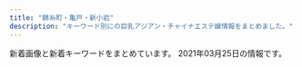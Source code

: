 ```yaml
---
title: "錦糸町・亀戸・新小岩"
description: "キーワード別にの巨乳アジアン・チャイナエステ嬢情報をまとめました。"
---
```


新着画像と新着キーワードをまとめています。
2021年03月25日の情報です。

<DmmAffiliateIns />
<KeywordTable
  shops={
    [
    {
        "keywords": {
            "C": 7
        },
        "station": "JR\u9326\u7cf8\u753a\u99c5\u5317\u53e3",
        "url": "http://kinshicho-es.xyz/",
        "img_links": [
            "http://kinshicho-es.xyz/images/b1.jpg",
            "http://kinshicho-es.xyz/images/b2.jpg",
            "http://kinshicho-es.xyz/images/r4.jpg",
            "http://kinshicho-es.xyz/images/g41.jpg",
            "http://kinshicho-es.xyz/images/g5.jpg",
            "http://kinshicho-es.xyz/images/top.jpg",
            "http://kinshicho-es.xyz/images/r1.jpg",
            "http://kinshicho-es.xyz/images/left1_2_02.jpg",
            "http://kinshicho-es.xyz/images/kanban.jpg",
            "http://kinshicho-es.xyz/images/r2.jpg",
            "http://kinshicho-es.xyz/images/g0.jpg",
            "http://kinshicho-es.xyz/images/g2.jpg",
            "http://kinshicho-es.xyz/images/g3.jpg",
            "http://kinshicho-es.xyz/images/news-tit1.jpg",
            "http://kinshicho-es.xyz/images/r3.jpg",
            "http://kinshicho-es.xyz/images/top1.jpg"
        ],
        "name": "\u30b9\u30c1\u30e5\u30ef\u306e\u30b9\u30de\u30a4\u30eb"
    },
    {
        "url": "http://el-grande.asia/",
        "station": "JR\u65b0\u5c0f\u5ca9\u99c5\u5357\u53e3",
        "name": "\u30a8\u30eb\u30b0\u30e9\u30f3\u30c7-elgrande-",
        "keywords": {},
        "img_links": [
            "http://el-grande.asia/img/dagger.png",
            "http://el-grande.asia/img/cast/haru-03.jpg",
            "http://el-grande.asia/img/cast/mei-04.jpg",
            "http://el-grande.asia/img/cast/lucy-04.jpg",
            "http://el-grande.asia/img/cast/ringo-04.jpg",
            "http://el-grande.asia/img/cast/belu-03.jpg",
            "http://el-grande.asia/img/btn_interior.png",
            "http://el-grande.asia/img/cast/aki-01.jpg",
            "http://el-grande.asia/img/cast/ringo-01.jpg",
            "http://el-grande.asia/img/cast/haru-01.jpg",
            "http://el-grande.asia/img/cast/hana-02.jpg",
            "http://el-grande.asia/img/cast/baby-03.jpg",
            "http://el-grande.asia/img/cast/aki-04.jpg",
            "http://el-grande.asia/img/cast/lucy-03.jpg",
            "http://el-grande.asia/img/interior/lobby-1.jpg",
            "http://el-grande.asia/img/cast/rey-01.jpg",
            "http://el-grande.asia/img/cast/mei-03.jpg",
            "http://el-grande.asia/img/cast/haru-04.jpg",
            "http://el-grande.asia/img/cast/aki-02.jpg",
            "http://el-grande.asia/img/cast/belu-01.jpg",
            "http://el-grande.asia/img/interior/corridor-1.jpg",
            "http://el-grande.asia/img/cast/mei-02.jpg",
            "http://el-grande.asia/img/cast/misa-01.jpg",
            "http://el-grande.asia/img/cast/mei-01.jpg",
            "http://el-grande.asia/img/cast/ringo-03.jpg",
            "http://el-grande.asia/img/cast/baby-04.jpg",
            "http://el-grande.asia/img/cast/lucy-01.jpg",
            "http://el-grande.asia/img/cast/hana-04.jpg",
            "http://el-grande.asia/img/cast/ringo-02.jpg",
            "http://el-grande.asia/img/cast/baby-02.jpg",
            "http://el-grande.asia/img/cast/rey-02.jpg",
            "http://el-grande.asia/img/btn_cast.png",
            "http://el-grande.asia/img/cast/belu-02.jpg",
            "http://el-grande.asia/img/cast/hana-03.jpg",
            "http://el-grande.asia/img/cast/sara-05.jpg",
            "http://el-grande.asia/img/cast/baby-01.jpg",
            "http://el-grande.asia/img/cast/mai-01.jpg",
            "http://el-grande.asia/img/cast/mai-03.jpg",
            "http://el-grande.asia/img/cast/hana-01.jpg",
            "http://el-grande.asia/img/cast/rey-04.jpg",
            "http://el-grande.asia/img/btn_top.png",
            "http://el-grande.asia/img/cast/aki-03.jpg",
            "http://el-grande.asia/img/cast/misa-04.jpg",
            "http://el-grande.asia/img/cast/sara-06.jpg",
            "http://el-grande.asia/img/cast/mai-04.jpg",
            "http://el-grande.asia/img/cast/belu-04.jpg",
            "http://el-grande.asia/img/cast/haru-02.jpg",
            "http://el-grande.asia/img/cast/lucy-02.jpg",
            "http://el-grande.asia/img/interior/shower-4.jpg",
            "http://el-grande.asia/img/cast/sara-08.jpg",
            "http://el-grande.asia/img/btn_twitter.png"
        ]
    },
    {
        "name": "\u3042\u308f\u308f",
        "keywords": {
            "D": 2,
            "85": 2,
            "89": 2
        },
        "img_links": [
            "http://www.awawa-es.info/img/images/sys_04.png",
            "http://www.awawa-es.info/img/hstaff.png",
            "http://www.awawa-es.info/img/images/sys_06.png",
            "http://www.awawa-es.info/photo/202009/15998945321509738889.jpeg",
            "http://www.awawa-es.info/img/i1.jpg",
            "http://www.awawa-es.info/p/cc.jpg",
            "http://www.awawa-es.info/p/aa.jpg",
            "http://www.awawa-es.info/img/hinfo.png",
            "http://www.awawa-es.info/img/hsys.png",
            "http://www.awawa-es.info/img/images/sys_05.png",
            "http://www.awawa-es.info/img/rm.jpg",
            "http://www.awawa-es.info/p/2.jpg",
            "http://www.awawa-es.info/img/s2.jpg",
            "http://www.awawa-es.info/img/h2.png",
            "http://www.awawa-es.info/img/s1.jpg",
            "http://www.awawa-es.info/img/tmp.jpg",
            "http://www.awawa-es.info/img/bottom.jpg",
            "http://www.awawa-es.info/p/4.jpg",
            "http://www.awawa-es.info/p/bb.jpg",
            "http://www.awawa-es.info/img/h1.png",
            "http://www.awawa-es.info/img/images/sys_01.png",
            "http://www.awawa-es.info/img/return.png",
            "http://www.awawa-es.info/photo/202009/15998944321424280736.jpeg",
            "http://www.awawa-es.info/p/3.jpg",
            "http://www.awawa-es.info/img/acc.png",
            "http://www.awawa-es.info/photo/202002/1580956374749618033.jpg",
            "http://www.awawa-es.info/img/sd.png",
            "http://www.awawa-es.info/img/hjob.png",
            "http://www.awawa-es.info/img/images/sys_02.png",
            "http://www.awawa-es.info/photo/home/4051599894438.jpg",
            "http://www.awawa-es.info/photo/home/3281580956380.jpg",
            "http://www.awawa-es.info/img/h3.png",
            "http://www.awawa-es.info/p/1.jpg",
            "http://www.awawa-es.info/img/images/sys_03.png",
            "http://www.awawa-es.info/img/i2.jpg"
        ],
        "station": "JR\u9326\u7cf8\u753a\u99c5\u5357\u53e3",
        "url": "http://www.awawa-es.info/"
    },
    {
        "keywords": {
            "D": 7,
            "83": 1,
            "87": 1,
            "85": 3,
            "E": 1,
            "86": 3
        },
        "img_links": [
            "https://doraimon.tyo.cm/images/mobile.jpg",
            "https://doraimon.tyo.cm/images/s_news.jpg",
            "https://doraimon.tyo.cm/images/top.jpg",
            "https://doraimon.tyo.cm/photos/sites/32/2021/03/2021032301301384.jpg",
            "https://doraimon.tyo.cm/photos/sites/32/2021/03/2021030207304993.jpg",
            "https://doraimon.tyo.cm/photos/sites/32/2021/03/2021032507045669.jpg",
            "https://doraimon.tyo.cm/photos/sites/32/2021/03/2021030207310114.jpg",
            "https://doraimon.tyo.cm/images/staff_line.jpg",
            "https://doraimon.tyo.cm/photos/sites/32/2021/03/2021030207305994.jpg",
            "https://doraimon.tyo.cm/images/s_face.jpg",
            "https://doraimon.tyo.cm/images/link.jpg",
            "https://doraimon.tyo.cm/photos/sites/32/2021/03/202103120651532.jpg",
            "https://doraimon.tyo.cm/photos/sites/32/2021/03/2021031206553637.jpg",
            "https://doraimon.tyo.cm/photos/sites/32/2021/03/2021030207304862.jpg"
        ],
        "url": "https://doraimon.tyo.cm/",
        "station": "JR\u4e80\u6238\u99c5\u5317\u53e3",
        "name": "\u30c9\u30e9\u3048\u3082\u3093"
    },
    {
        "url": "http://www.himawari-shinkoiwa.com/",
        "keywords": {
            "C": 11,
            "87": 4,
            "D": 4,
            "86": 2,
            "E": 2
        },
        "station": "JR\u65b0\u5c0f\u5ca9\u99c5\u5357\u53e3",
        "name": "\u3072\u307e\u308f\u308a",
        "img_links": [
            "http://www.himawari-shinkoiwa.com/images/slider/2.jpg",
            "http://www.himawari-shinkoiwa.com/images/slider/3.jpg",
            "http://www.himawari-shinkoiwa.com/files/002.jpg",
            "http://www.himawari-shinkoiwa.com/img/goback.jpg",
            "http://www.himawari-shinkoiwa.com/img/ttl_news.png",
            "http://www.himawari-shinkoiwa.com/images/line.png",
            "http://www.himawari-shinkoiwa.com/files/002-02.jpg",
            "http://www.himawari-shinkoiwa.com/images/slider/1.jpg",
            "http://www.himawari-shinkoiwa.com/files/003.jpg",
            "http://www.himawari-shinkoiwa.com/files/001-02.jpg",
            "http://www.himawari-shinkoiwa.com/img/ttl_move.png",
            "http://www.himawari-shinkoiwa.com/img/move.jpg",
            "http://www.himawari-shinkoiwa.com/img/pickup.jpg",
            "http://www.himawari-shinkoiwa.com/files/001.jpg",
            "http://www.himawari-shinkoiwa.com/files/003-02.jpg",
            "http://www.himawari-shinkoiwa.com/img/tel.png",
            "http://www.himawari-shinkoiwa.com/img/btn_blog.png",
            "http://www.himawari-shinkoiwa.com/img/btn_side_mobile.jpg",
            "http://www.himawari-shinkoiwa.com/img/ttl_info.png"
        ]
    },
    {
        "keywords": {},
        "name": "\u7652\u3057\u306e\u68ee",
        "url": "http://iyasimori.jpest.net/",
        "station": "\u9752\u7825\u99c5",
        "img_links": [
            "http://iyasimori.jpest.net/uploads//sites/37/2021/01/g3-2.jpg",
            "http://iyasimori.jpest.net/uploads//sites/37/2021/01/r3-1.jpg",
            "http://iyasimori.jpest.net/uploads//sites/37/2021/01/r6.jpg",
            "http://iyasimori.jpest.net/uploads//sites/37/2021/01/news01.png",
            "http://iyasimori.jpest.net/uploads//sites/37/2021/01/g5-150x150.jpg",
            "http://iyasimori.jpest.net/uploads//sites/37/2021/01/r4-1.jpg",
            "http://iyasimori.jpest.net/uploads//sites/37/2021/01/g4-150x150.jpg",
            "http://iyasimori.jpest.net/uploads//sites/37/2021/01/a2.jpg",
            "http://iyasimori.jpest.net/uploads//sites/37/2021/01/mobile.png",
            "http://iyasimori.jpest.net/uploads//sites/37/2021/01/g4.jpg",
            "http://iyasimori.jpest.net/uploads//sites/37/2021/01/g1-3-150x150.jpg",
            "http://iyasimori.jpest.net/uploads//sites/37/2021/01/g3-2-150x150.jpg",
            "http://iyasimori.jpest.net/uploads//sites/37/2021/01/a.jpg",
            "http://iyasimori.jpest.net/uploads//sites/37/2021/01/g2-2-150x150.jpg",
            "http://iyasimori.jpest.net/uploads//sites/37/2021/01/g5.jpg",
            "http://iyasimori.jpest.net/uploads//sites/37/2021/01/tite-staff.jpg",
            "http://iyasimori.jpest.net/uploads//sites/37/2021/01/top.jpg",
            "http://iyasimori.jpest.net/uploads//sites/37/2021/01/news03.png",
            "http://iyasimori.jpest.net/uploads//sites/37/2021/01/r5.jpg",
            "http://iyasimori.jpest.net/uploads//sites/37/2021/01/bj_03.jpg",
            "http://iyasimori.jpest.net/uploads//sites/37/2021/01/g1-3.jpg",
            "http://iyasimori.jpest.net/uploads//sites/37/2021/01/g2-2.jpg"
        ]
    },
    {
        "name": "Cherry",
        "url": "http://cherry-esthe.com/",
        "img_links": [
            "http://dccompanyqoo10.cafe24.com/tiffany/images/store/store.png",
            "http://dccompanyqoo10.cafe24.com/tiffany/images/common/header.png",
            "http://dccompanyqoo10.cafe24.com/tiffany/images/top/store_bg.png"
        ],
        "keywords": {},
        "station": "JR\u9326\u7cf8\u753a\u99c5\u5357\u53e3"
    },
    {
        "img_links": [
            "http://www.es-royal.click/img/emi1.jpg",
            "http://www.es-royal.click/images/7.jpg",
            "http://www.es-royal.click/images/b3.jpg",
            "http://www.es-royal.click/img/miyuki1.jpg",
            "http://www.es-royal.click/img/ego1.jpg",
            "http://www.es-royal.click/images/4.jpg",
            "http://www.es-royal.click/images/ta.jpg",
            "http://www.es-royal.click/images/b2.jpg",
            "http://www.es-royal.click/images/5.jpg",
            "http://www.es-royal.click/images/sys1.png",
            "http://www.es-royal.click/images/mobile.jpg",
            "http://www.es-royal.click/images/1.jpg",
            "http://www.es-royal.click/images/int2.png",
            "http://www.es-royal.click/images/news.png",
            "http://www.es-royal.click/images/s1.png",
            "http://www.es-royal.click/images/b1.jpg",
            "http://www.es-royal.click/img/nana1.jpg",
            "http://www.es-royal.click/images/6.jpg",
            "http://www.es-royal.click/img/momo2.jpg",
            "http://www.es-royal.click/images/head.jpg",
            "http://www.es-royal.click/images/main_footer.jpg",
            "http://www.es-royal.click/images/8.jpg",
            "http://www.es-royal.click/images/9.jpg",
            "http://www.es-royal.click/img/momo1.jpg",
            "http://www.es-royal.click/img/aya1.jpg",
            "http://www.es-royal.click/images/interior_t.jpg",
            "http://www.es-royal.click/images/main_top.jpg",
            "http://www.es-royal.click/img/mimi1.jpg",
            "http://www.es-royal.click/images/staff_t.jpg",
            "http://www.es-royal.click/images/int1.png"
        ],
        "url": "http://www.es-royal.click/",
        "keywords": {},
        "name": "\u5e78\u305b",
        "station": "\u4eac\u6210\u7acb\u77f3\u99c5\u5317\u53e3"
    },
    {
        "keywords": {},
        "url": "http://sentsubaki.asia/",
        "station": "JR\u4e80\u6238\u99c5\u6771\u53e3",
        "img_links": [
            "http://sentsubaki.asia/img/cast/you-01.jpg",
            "http://sentsubaki.asia/img/cast/miki-03.jpg",
            "http://sentsubaki.asia/img/cast/you-02.jpg",
            "http://sentsubaki.asia/img/cast/yumi-03.jpg",
            "http://sentsubaki.asia/img/cast/yumi-04.jpg",
            "http://sentsubaki.asia/img/cast/momo-03.jpg",
            "http://sentsubaki.asia/img/btn_twitter.png",
            "http://sentsubaki.asia/img/cast/yuyu-02.jpg",
            "http://sentsubaki.asia/img/cast/you-03.jpg",
            "http://sentsubaki.asia/img/cast/miki-04.jpg",
            "http://sentsubaki.asia/img/btn_top.png",
            "http://sentsubaki.asia/img/cast/momo-04.jpg",
            "http://sentsubaki.asia/img/cast/nina-04.jpg",
            "http://sentsubaki.asia/img/cast/nina-03.jpg",
            "http://sentsubaki.asia/img/btn_cast.png",
            "http://sentsubaki.asia/img/btn_interior.png",
            "http://sentsubaki.asia/img/cast/yuyu-04.jpg",
            "http://sentsubaki.asia/img/interior/lobby-2.jpg",
            "http://sentsubaki.asia/img/cast/miki-02.jpg",
            "http://sentsubaki.asia/img/interior/lobby-1.jpg",
            "http://sentsubaki.asia/img/head_time.png",
            "http://sentsubaki.asia/img/cast/you-04.jpg",
            "http://sentsubaki.asia/img/cast/yuyu-01.jpg",
            "http://sentsubaki.asia/img/head_tel.png",
            "http://sentsubaki.asia/img/cast/aya-01.jpg",
            "http://sentsubaki.asia/img/coupon_special.png",
            "http://sentsubaki.asia/img/cast/momo-02.jpg",
            "http://sentsubaki.asia/img/cast/aya-04.jpg",
            "http://sentsubaki.asia/img/cast/miki-01.jpg",
            "http://sentsubaki.asia/img/cast/yumi-02.jpg",
            "http://sentsubaki.asia/img/cast/momo-01.jpg",
            "http://sentsubaki.asia/img/cast/aya-03.jpg"
        ],
        "name": "\u5343\u693f"
    },
    {
        "keywords": {
            "C": 41,
            "90": 26,
            "82": 13,
            "\u5de8\u4e73": 13,
            "E": 13,
            "94": 13,
            "83": 13,
            "\u4e73": 13
        },
        "name": "\u871c\u82b1",
        "url": "http://hani-est.xyz/",
        "img_links": [
            "http://hani-est.xyz/images/g4.jpg",
            "http://hani-est.xyz/images/top.jpg",
            "http://hani-est.xyz/images/zi-ao.png",
            "http://hani-est.xyz/images/new1.jpg",
            "http://hani-est.xyz/images/zi-pri.png",
            "http://hani-est.xyz/images/zi-newface.png",
            "http://hani-est.xyz/images/g1.jpg",
            "http://hani-est.xyz/images/g2.jpg",
            "http://hani-est.xyz/images/banna.jpg",
            "http://hani-est.xyz/images/zi-staff.png",
            "http://hani-est.xyz/images/a1.jpg",
            "http://hani-est.xyz/images/g5.jpg",
            "http://hani-est.xyz/images/zi-service.png",
            "http://hani-est.xyz/images/g6.jpg",
            "http://hani-est.xyz/images/banna1.jpg",
            "http://hani-est.xyz/images/banna2.jpg"
        ],
        "station": "\u897f\u5927\u5cf6\u99c5A1\u51fa\u53e3"
    },
    {
        "img_links": [
            "http://biwert.xyz/images/1-1P621101232H4.png",
            "http://biwert.xyz/uploads/allimg/180620/1-1P6201013133b.jpg",
            "http://biwert.xyz/uploads/201006/1-2010061F032C0.jpg",
            "http://biwert.xyz/uploads/201109/1-201109141105216.jpg",
            "http://biwert.xyz/uploads/201003/1-2010031G432629.jpg",
            "http://biwert.xyz/uploads/180620/1-1P62010154K00.png",
            "http://biwert.xyz/uploads/allimg/180620/1-1P620101640O8.png",
            "http://biwert.xyz/uploads/201006/1-2010061A941445.jpg",
            "http://biwert.xyz/templets/default/picture/news.jpg",
            "http://biwert.xyz/templets/default/picture/staff_t.jpg",
            "http://biwert.xyz/uploads/201003/1-2010031G35C32.jpg",
            "http://biwert.xyz/uploads/180620/1-1P62010193X63.jpg",
            "http://biwert.xyz/templets/default/picture/rec1.png",
            "http://biwert.xyz/templets/default/picture/interior_t.jpg",
            "http://biwert.xyz/uploads/201007/1-20100G4464b26.jpg",
            "http://biwert.xyz/templets/default/picture/head.jpg",
            "http://biwert.xyz/uploads/201003/1-2010031G3421X.jpg",
            "http://biwert.xyz/uploads/201003/1-2010031G415110.jpg",
            "http://biwert.xyz/uploads/180620/1-1P620101629244.png"
        ],
        "name": "\u4e00\u6642",
        "url": "http://biwert.xyz/",
        "station": "JR\u5c0f\u5ca9\u99c5\u5317\u53e3",
        "keywords": {
            "E": 18,
            "G": 9
        }
    },
    {
        "name": "\u3086\u304d",
        "keywords": {
            "88": 1,
            "D": 17,
            "86": 14,
            "89": 2
        },
        "url": "http://www.sh-yuki.work/",
        "station": "JR\u5c0f\u5ca9\u99c5\u5317\u53e3",
        "img_links": [
            "http://www.sh-yuki.work/uploads/200618/1-20061Q633094V.jpg",
            "http://www.sh-yuki.work/uploads/200127/1-20012G02404310.jpg",
            "http://www.sh-yuki.work/uploads/201215/1-201215145200113.jpg",
            "http://www.sh-yuki.work/uploads/191028/1-19102Q03S5a4.jpg",
            "http://www.sh-yuki.work/uploads/191006/1-191006105P61Z.jpg",
            "http://www.sh-yuki.work/uploads/200620/1-200620154311K4.jpg",
            "http://www.sh-yuki.work/uploads/190105/1-1Z105143921224.jpg",
            "http://www.sh-yuki.work/images/1.jpg",
            "http://www.sh-yuki.work/images/lanmu5.jpg",
            "http://www.sh-yuki.work/uploads/190105/1-1Z1051440193X.jpg",
            "http://www.sh-yuki.work/uploads/191104/1-1911041I124915.jpg",
            "http://www.sh-yuki.work/uploads/191006/1-191006105IM24.jpg",
            "http://www.sh-yuki.work/images/room3.jpg",
            "http://www.sh-yuki.work/uploads/191227/1-19122F94110460.jpg",
            "http://www.sh-yuki.work/uploads/191021/1-19102116361I39.jpg",
            "http://www.sh-yuki.work/uploads/190105/1-1Z105143R9539.jpg",
            "http://www.sh-yuki.work/uploads/190105/1-1Z105143940E6.jpg",
            "http://www.sh-yuki.work/uploads/200713/1-200G3125135C2.jpg",
            "http://www.sh-yuki.work/images/lanmu3.jpg",
            "http://www.sh-yuki.work/images/lanmu2.jpg",
            "http://www.sh-yuki.work/images/room2.jpg",
            "http://www.sh-yuki.work/images/lanmu4.jpg",
            "http://www.sh-yuki.work/images/room1.jpg",
            "http://www.sh-yuki.work/uploads/200218/1-20021Q3591A57.jpg",
            "http://www.sh-yuki.work/images/top.png",
            "http://www.sh-yuki.work/uploads/200713/1-200G3110344421.jpg",
            "http://www.sh-yuki.work/uploads/200110/1-20011013245Y49.jpg",
            "http://www.sh-yuki.work/uploads/191202/1-191202154021200.jpg",
            "http://www.sh-yuki.work/uploads/190110/1-1Z110093529363.png",
            "http://www.sh-yuki.work/uploads/200218/1-20021Q359301Q.jpg",
            "http://www.sh-yuki.work/uploads/200618/1-20061Q6342Y06.jpg",
            "http://www.sh-yuki.work/images/mobile.jpg",
            "http://www.sh-yuki.work/uploads/191227/1-19122F93911958.jpg",
            "http://www.sh-yuki.work/uploads/201214/1-201214162100347.jpg",
            "http://www.sh-yuki.work/uploads/191221/1-191221111A3123.jpg",
            "http://www.sh-yuki.work/uploads/201214/1-20121416231WV.jpg",
            "http://www.sh-yuki.work/images/s_news.jpg",
            "http://www.sh-yuki.work/uploads/210216/1-210216154459443.jpg",
            "http://www.sh-yuki.work/images/s_staff.jpg",
            "http://www.sh-yuki.work/uploads/200620/1-20062015425B54.jpg",
            "http://www.sh-yuki.work/uploads/201215/1-201215145153M4.jpg",
            "http://www.sh-yuki.work/uploads/210216/1-210216154445506.jpg",
            "http://www.sh-yuki.work/images/end.png",
            "http://www.sh-yuki.work/images/nbj2.jpg",
            "http://www.sh-yuki.work/images/room4.jpg"
        ]
    },
    {
        "img_links": [
            "https://iyashinoizumi.com/wp-content/uploads/5AA02D30-2C43-42C1-BE02-48E5A5C27E91.jpeg",
            "https://iyashinoizumi.com/wp-content/uploads/2019/06/43D6BE9C-43F6-45C2-95E5-E775CE725D67.jpeg",
            "https://iyashinoizumi.com/wp-content/uploads/0731EF09-7405-4B36-8468-B17A307EB894-e1579436226478.jpeg",
            "https://iyashinoizumi.com/wp-content/uploads/9B89E764-B754-425D-A9AC-BB5566FA6AC4.jpeg",
            "https://iyashinoizumi.com/wp-content/uploads/2019/06/5293C707-270F-4802-8168-1493DA07DDAE.jpeg",
            "https://iyashinoizumi.com/wp-content/uploads/2019/06/momoko1.jpg",
            "https://iyashinoizumi.com/wp-content/uploads/9B89E764-B754-425D-A9AC-BB5566FA6AC4-270x300.jpeg",
            "https://iyashinoizumi.com/wp-content/uploads/2019/06/50CD669B-0FFA-4734-B898-EB3D53E95C21.jpeg",
            "https://iyashinoizumi.com/wp-content/uploads/2019/06/001.jpg",
            "https://iyashinoizumi.com/wp-content/uploads/7208DC4D-6E47-49CE-B1C0-3607E54E114B-210x300.jpeg",
            "https://iyashinoizumi.com/wp-content/uploads/2019/06/2DD3549C-F937-441D-B0E3-E26520ACFABD-e1559410733851.jpeg",
            "https://iyashinoizumi.com/wp-content/uploads/hiruwari.png",
            "https://iyashinoizumi.com/wp-content/uploads/5AA02D30-2C43-42C1-BE02-48E5A5C27E91-226x300.jpeg",
            "https://iyashinoizumi.com/wp-content/uploads/7208DC4D-6E47-49CE-B1C0-3607E54E114B.jpeg",
            "https://iyashinoizumi.com/wp-content/uploads/0731EF09-7405-4B36-8468-B17A307EB894.jpeg",
            "https://iyashinoizumi.com/wp-content/uploads/rin.jpg",
            "https://iyashinoizumi.com/wp-content/uploads/0731EF09-7405-4B36-8468-B17A307EB894-197x300.jpeg"
        ],
        "keywords": {
            "\u30bb\u30af\u30b7\u30fc": 2
        },
        "url": "https://iyashinoizumi.com/",
        "station": "JR\u9326\u7cf8\u753a\u99c5\u5317\u53e3",
        "name": "\u7652\u3057\u306e\u6cc9"
    },
    {
        "keywords": {
            "90": 2,
            "86": 1,
            "93": 1
        },
        "name": "\u30ea\u30e9\u30c3\u30af\u30b9\u306e\u68ee",
        "station": "\u68ee\u4e0b\u99c5A4\u53e3",
        "img_links": [
            "http://ipidiw.com/relaxnomori/images/tp.png",
            "http://ipidiw.com/relaxnomori/user_data/00000019.jpg",
            "http://ipidiw.com/relaxnomori/images/interior.png",
            "http://ipidiw.com/relaxnomori/images/staff_t.jpg",
            "http://ipidiw.com/relaxnomori/user_data/00000020.jpg",
            "http://ipidiw.com/relaxnomori/images/tt.jpg",
            "http://ipidiw.com/relaxnomori/images/rem.jpg",
            "http://ipidiw.com/relaxnomori/user_data/00000017.jpg",
            "http://ipidiw.com/relaxnomori/images/interior_t.jpg",
            "http://ipidiw.com/relaxnomori/user_data/00000018.jpg",
            "http://ipidiw.com/relaxnomori/images/mobile.jpg",
            "http://ipidiw.com/relaxnomori/images/news.jpg"
        ],
        "url": "http://ipidiw.com/relaxnomori/"
    },
    {
        "img_links": [
            "http://www.o-miyabi.com/s/uploads/01.jpg",
            "http://www.o-miyabi.com/images/rec.jpg",
            "http://www.o-miyabi.com/s/image/nav_sys.png",
            "http://www.o-miyabi.com/s/image/nav_hotel.png",
            "http://www.o-miyabi.com/images/index_19.jpg",
            "http://www.o-miyabi.com/images/index_16.jpg",
            "http://www.o-miyabi.com/s/images/iphone.png",
            "http://www.o-miyabi.com/images/upload/thumb/0dc07af1006255fa.jpg",
            "http://www.o-miyabi.com/images/info_09.jpg",
            "http://www.o-miyabi.com/images/upload/thumb/7713de024ddc43e7.jpg",
            "http://www.o-miyabi.com/images/index_09.jpg",
            "http://www.o-miyabi.com/s/images/slider/2.jpg",
            "http://www.o-miyabi.com/images/rec_09.jpg",
            "http://www.o-miyabi.com/images/index_18.jpg",
            "http://www.o-miyabi.com/images/info.jpg",
            "http://www.o-miyabi.com/images/info_02.jpg",
            "http://www.o-miyabi.com/images/upload/thumb/6d7987cae648e809.jpg",
            "http://www.o-miyabi.com/images/upload/thumb/928147996b3538a2.jpg",
            "http://www.o-miyabi.com/s/images/service_03.png",
            "http://www.o-miyabi.com/s/images/t1.jpg",
            "http://www.o-miyabi.com/images/index_13.jpg",
            "http://www.o-miyabi.com/s/image/nav_cast.png",
            "http://www.o-miyabi.com/images/index_04.jpg",
            "http://www.o-miyabi.com/images/upload/thumb/57af63e7ff71466b.jpg",
            "http://www.o-miyabi.com/s/uploads/08.jpg",
            "http://www.o-miyabi.com/s/uploads/03.jpg",
            "http://www.o-miyabi.com/images/upload/thumb/51d074f8f9cdb905.jpg",
            "http://www.o-miyabi.com/images/index_10.jpg",
            "http://www.o-miyabi.com/images/upload/thumb/04d21d82d11bc049.jpg",
            "http://www.o-miyabi.com/s/images/pc.png",
            "http://www.o-miyabi.com/images/index_14.jpg",
            "http://www.o-miyabi.com/s/uploads/02.jpg",
            "http://www.o-miyabi.com/images/index_01.jpg",
            "http://www.o-miyabi.com/images/movie_09.jpg",
            "http://www.o-miyabi.com/images/upload/thumb/301c9a35b11a384f.jpg",
            "http://www.o-miyabi.com/images/upload/thumb/1a8371be7358f1df.jpg",
            "http://www.o-miyabi.com/s/images/slider/next.png",
            "http://www.o-miyabi.com/s/images/slider/1.jpg",
            "http://www.o-miyabi.com/s/images/okubokomachi.jpg",
            "http://www.o-miyabi.com/s/images/t2.jpg",
            "http://www.o-miyabi.com/s/images/slider/3.jpg",
            "http://www.o-miyabi.com/s/uploads/06.jpg",
            "http://www.o-miyabi.com/s/uploads/04.jpg",
            "http://www.o-miyabi.com/s/image/nav_manga.png",
            "http://www.o-miyabi.com/s/uploads/07.jpg",
            "http://www.o-miyabi.com/images/index_03.jpg",
            "http://www.o-miyabi.com/images/upload/thumb/e12bb065f2380463.jpg",
            "http://www.o-miyabi.com/images/upload/thumb/72ffa1fb925d394b.jpg",
            "http://www.o-miyabi.com/s/images/service_07.png",
            "http://www.o-miyabi.com/images/index_07.jpg",
            "http://www.o-miyabi.com/s/images/top_2.jpg",
            "http://www.o-miyabi.com/s/images/service_01.png",
            "http://www.o-miyabi.com/s/images/tel.png",
            "http://www.o-miyabi.com/images/upload/thumb/db15ea2226867103.jpg",
            "http://www.o-miyabi.com/images/staff_09.jpg",
            "http://www.o-miyabi.com/s/image/nav_topics.png",
            "http://www.o-miyabi.com/girl/01.jpg",
            "http://www.o-miyabi.com/s/images/t3.jpg",
            "http://www.o-miyabi.com/s/images/slider/prev.png",
            "http://www.o-miyabi.com/images/upload/thumb/0981f77ac0a1e07f.jpg",
            "http://www.o-miyabi.com/images/index_05.jpg",
            "http://www.o-miyabi.com/s/image/nav_top.png",
            "http://www.o-miyabi.com/images/index_02.jpg",
            "http://www.o-miyabi.com/images/index_06.jpg",
            "http://www.o-miyabi.com/images/upload/thumb/6fceb6aef71115ac.jpg"
        ],
        "url": "http://www.o-miyabi.com/",
        "keywords": {
            "D": 4,
            "85": 4,
            "84": 2,
            "H": 2,
            "86": 2,
            "89": 6,
            "98": 2,
            "C": 12
        },
        "name": "\u96c5\u82b3",
        "station": "JR\u65b0\u5c0f\u5ca9\u99c5\u5357\u53e3"
    },
    {
        "url": "http://k-yorocobi.com/",
        "img_links": [
            "http://k-yorocobi.com/images/bar-staff.png",
            "http://k-yorocobi.com/images/bill.jpg",
            "http://k-yorocobi.com/staff/s-tika.jpg",
            "http://k-yorocobi.com/images/footer.png",
            "http://k-yorocobi.com/images/bar-interior.png",
            "http://k-yorocobi.com/staff/s-rina.jpg",
            "http://k-yorocobi.com/images/bar-pickup.png",
            "http://k-yorocobi.com/pic/pic4.jpg",
            "http://k-yorocobi.com/images/b-movie.png",
            "http://k-yorocobi.com/staff/s-emi.jpg",
            "http://k-yorocobi.com/staff/s-yuyu.jpg",
            "http://k-yorocobi.com/images/b-awaawa.png",
            "http://k-yorocobi.com/pic/pic2.jpg",
            "http://k-yorocobi.com/images/c-interior.png",
            "http://k-yorocobi.com/pic/pic3.jpg",
            "http://k-yorocobi.com/images/c-staff.png",
            "http://k-yorocobi.com/images/bar-news.png",
            "http://k-yorocobi.com/images/b-tel.png",
            "http://k-yorocobi.com/images/c-top.png",
            "http://k-yorocobi.com/images/b-mobile.png",
            "http://k-yorocobi.com/images/bar-cam.png",
            "http://k-yorocobi.com/pic/pic1.jpg"
        ],
        "keywords": {},
        "name": "\u3088\u308d\u3053\u3073",
        "station": "JR\u9326\u7cf8\u753a\u99c5\u5317\u53e3"
    },
    {
        "station": "JR\u5c0f\u5ca9\u99c5\u5357\u53e3",
        "url": "http://www.hu-wa.work/",
        "name": "Angel\u2019s Smile",
        "keywords": {},
        "img_links": [
            "http://www.hu-wa.work/img/mimi1.jpg",
            "http://www.hu-wa.work/images/interior_t.jpg",
            "http://www.hu-wa.work/img/natu2.jpg",
            "http://www.hu-wa.work/img/miki1.jpg",
            "http://www.hu-wa.work/img/maya1.jpg",
            "http://www.hu-wa.work/images/4.png",
            "http://www.hu-wa.work/images/int2.png",
            "http://www.hu-wa.work/staff/natu.jpg",
            "http://www.hu-wa.work/images/tel.jpg",
            "http://www.hu-wa.work/img/natu1.jpg",
            "http://www.hu-wa.work/images/5.png",
            "http://www.hu-wa.work/img/ayumi1.jpg",
            "http://www.hu-wa.work/staff/ayumi.jpg",
            "http://www.hu-wa.work/images/head.jpg",
            "http://www.hu-wa.work/images/news.png",
            "http://www.hu-wa.work/images/3.png",
            "http://www.hu-wa.work/images/s1.png",
            "http://www.hu-wa.work/images/ta.jpg",
            "http://www.hu-wa.work/images/1.png",
            "http://www.hu-wa.work/images/6.png",
            "http://www.hu-wa.work/images/sys.png",
            "http://www.hu-wa.work/images/staff_t.jpg",
            "http://www.hu-wa.work/img/yuna1.jpg",
            "http://www.hu-wa.work/staff/kaori.jpg",
            "http://www.hu-wa.work/img/kaori1.jpg",
            "http://www.hu-wa.work/staff/yuna.jpg",
            "http://www.hu-wa.work/images/int1.png",
            "http://www.hu-wa.work/staff/miki.jpg",
            "http://www.hu-wa.work/images/8.png",
            "http://www.hu-wa.work/images/2.png",
            "http://www.hu-wa.work/staff/maya.jpg",
            "http://www.hu-wa.work/img/mimi2.jpg",
            "http://www.hu-wa.work/staff/mimi.jpg"
        ]
    },
    {
        "url": "https://kinshicho-mensesthe.net/",
        "img_links": [
            "https://kinshicho-mensesthe.net/staff2/sora-l1.jpg",
            "https://kinshicho-mensesthe.net/room/2-l.jpg",
            "https://kinshicho-mensesthe.net/room/esthe2.jpg",
            "https://kinshicho-mensesthe.net/room/1-l.jpg",
            "https://kinshicho-mensesthe.net/room/6-l.jpg",
            "https://kinshicho-mensesthe.net/room/5-l.jpg",
            "https://kinshicho-mensesthe.net/button/staff.png",
            "https://kinshicho-mensesthe.net/mens-esthe-massage/2020/10/17/moe-s1.jpg",
            "https://kinshicho-mensesthe.net/room/6-s.jpg",
            "https://kinshicho-mensesthe.net/staff2/sakura-l2.jpg",
            "https://kinshicho-mensesthe.net/room/4-s.jpg",
            "https://kinshicho-mensesthe.net/images/flower.png",
            "https://kinshicho-mensesthe.net/staff2/rika-s1.jpg",
            "https://kinshicho-mensesthe.net/images/qrcode.png",
            "https://kinshicho-mensesthe.net/staff2/saki-s1.jpg",
            "https://kinshicho-mensesthe.net/staff2/kokomi-l1.jpg",
            "https://kinshicho-mensesthe.net/staff2/saki-l1.jpg",
            "https://kinshicho-mensesthe.net/staff2/yumi-s1.jpg",
            "https://kinshicho-mensesthe.net/mens-esthe-massage/2020/02/06/sora-s1.jpg",
            "https://kinshicho-mensesthe.net/staff2/yuka-s1.jpg",
            "https://kinshicho-mensesthe.net/staff2/moe-s1.jpg",
            "https://kinshicho-mensesthe.net/staff2/satomi-s1.jpg",
            "https://kinshicho-mensesthe.net/staff2/haruka-l1.jpg",
            "https://kinshicho-mensesthe.net/staff2/sera-s1.jpg",
            "https://kinshicho-mensesthe.net/staff2/rika-l1.jpg",
            "https://kinshicho-mensesthe.net/staff2/satomi-l1.jpg",
            "https://kinshicho-mensesthe.net/staff2/haruka-s1.jpg",
            "https://kinshicho-mensesthe.net/images/footer-r.png",
            "https://kinshicho-mensesthe.net/images/footer-l.png",
            "https://kinshicho-mensesthe.net/room/1-s.jpg",
            "https://kinshicho-mensesthe.net/room/4-l.jpg",
            "https://kinshicho-mensesthe.net/button/blog.png",
            "https://kinshicho-mensesthe.net/room/esthe3.jpg",
            "https://kinshicho-mensesthe.net/staff2/yuki-s1.jpg",
            "https://kinshicho-mensesthe.net/room/esthe1.jpg",
            "https://kinshicho-mensesthe.net/staff2/sora-s1.jpg",
            "https://kinshicho-mensesthe.net/staff2/sera-l1.jpg",
            "https://kinshicho-mensesthe.net/images/camp.png",
            "https://kinshicho-mensesthe.net/staff2/yuki-l1.jpg",
            "https://kinshicho-mensesthe.net/room/5-s.jpg",
            "https://kinshicho-mensesthe.net/mens-esthe-massage/2020/02/06/satomi-s1.jpg",
            "https://kinshicho-mensesthe.net/room/2-s.jpg",
            "https://kinshicho-mensesthe.net/room/3-l.jpg",
            "https://kinshicho-mensesthe.net/room/3-s.jpg",
            "https://kinshicho-mensesthe.net/images/main-sp.jpg",
            "https://kinshicho-mensesthe.net/staff2/mai-l1.jpg",
            "https://kinshicho-mensesthe.net/staff2/rui-s1.jpg",
            "https://kinshicho-mensesthe.net/images/main1.jpg",
            "https://kinshicho-mensesthe.net/staff2/sakura-s2.jpg",
            "https://kinshicho-mensesthe.net/staff2/kiki-s1.jpg",
            "https://kinshicho-mensesthe.net/staff2/mai-s1.jpg",
            "https://kinshicho-mensesthe.net/images/clear.png",
            "https://kinshicho-mensesthe.net/button/home.png",
            "https://kinshicho-mensesthe.net/images/header3.png",
            "https://kinshicho-mensesthe.net/mens-esthe-massage/2020/01/22/yuki-s1.jpg",
            "https://kinshicho-mensesthe.net/staff2/yumi-l1.jpg",
            "https://kinshicho-mensesthe.net/staff2/kokomi-s1.jpg",
            "https://kinshicho-mensesthe.net/staff2/kiki-l1.jpg",
            "https://kinshicho-mensesthe.net/staff2/rui-l1.jpg"
        ],
        "keywords": {
            "89": 13,
            "88": 13,
            "E": 13,
            "C": 65,
            "87": 26,
            "85": 91,
            "D": 117,
            "92": 13,
            "83": 13,
            "86": 26
        },
        "name": "KIRARA",
        "station": "JR\u9326\u7cf8\u753a\u99c5\u5317\u53e3"
    },
    {
        "img_links": [
            "https://piano.sweet-relaxation.com/img/cast/coco-02.jpg",
            "https://piano.sweet-relaxation.com/img/cast/aye-03.jpg",
            "https://piano.sweet-relaxation.com/img/cast/aki-04.jpg",
            "https://piano.sweet-relaxation.com/img/cast/aini-03.jpg",
            "https://piano.sweet-relaxation.com/img/cast/miya-04.jpg",
            "https://piano.sweet-relaxation.com/img/cast/aye-04.jpg",
            "https://piano.sweet-relaxation.com/img/cast/ebi-01.jpg",
            "https://piano.sweet-relaxation.com/img/slick/sl-2.jpg",
            "https://piano.sweet-relaxation.com/img/cast/miya-01.jpg",
            "https://piano.sweet-relaxation.com/img/cast/coco-04.jpg",
            "https://piano.sweet-relaxation.com/img/cast/aini-01.jpg",
            "https://piano.sweet-relaxation.com/img/cast/lili-02.jpg",
            "https://piano.sweet-relaxation.com/img/cast/aye-02.jpg",
            "https://piano.sweet-relaxation.com/img/cast/nana-01.jpg",
            "https://piano.sweet-relaxation.com/img/cast/ai-01.jpg",
            "https://piano.sweet-relaxation.com/img/cast/nana-03.jpg",
            "https://piano.sweet-relaxation.com/img/cast/miky-03.jpg",
            "https://piano.sweet-relaxation.com/img/cast/aki-01.jpg",
            "https://piano.sweet-relaxation.com/img/interior/int-04.jpg",
            "https://piano.sweet-relaxation.com/img/cast/nico-04.jpg",
            "https://piano.sweet-relaxation.com/img/slick/sl-6.jpg",
            "https://piano.sweet-relaxation.com/img/cast/nico-01.jpg",
            "https://piano.sweet-relaxation.com/img/cast/luna-01.jpg",
            "https://piano.sweet-relaxation.com/img/cast/luna-04.jpg",
            "https://piano.sweet-relaxation.com/img/cast/nico-02.jpg",
            "https://piano.sweet-relaxation.com/img/cast/nana-02.jpg",
            "https://piano.sweet-relaxation.com/img/cast/ebi-04.jpg",
            "https://piano.sweet-relaxation.com/img/slick/sl-7.jpg",
            "https://piano.sweet-relaxation.com/img/cast/coco-03.jpg",
            "https://piano.sweet-relaxation.com/img/cast/miya-03.jpg",
            "https://piano.sweet-relaxation.com/img/cast/ai-03.jpg",
            "https://piano.sweet-relaxation.com/img/cast/nana-04.jpg",
            "https://piano.sweet-relaxation.com/img/cast/lili-01.jpg",
            "https://piano.sweet-relaxation.com/img/cast/aye-01.jpg",
            "https://piano.sweet-relaxation.com/img/interior/int-02.jpg",
            "https://piano.sweet-relaxation.com/img/cast/ebi-03.jpg",
            "https://piano.sweet-relaxation.com/img/cast/ebi-02.jpg",
            "https://piano.sweet-relaxation.com/img/cast/nico-03.jpg",
            "https://piano.sweet-relaxation.com/img/slick/sl-5.jpg",
            "https://piano.sweet-relaxation.com/img/cast/miya-02.jpg",
            "https://piano.sweet-relaxation.com/img/cast/miky-01.jpg",
            "https://piano.sweet-relaxation.com/img/cast/luna-02.jpg",
            "https://piano.sweet-relaxation.com/img/interior/int-03.jpg",
            "https://piano.sweet-relaxation.com/img/cast/lili-04.jpg",
            "https://piano.sweet-relaxation.com/img/cast/aki-03.jpg",
            "https://piano.sweet-relaxation.com/img/cast/miky-02.jpg",
            "https://piano.sweet-relaxation.com/img/slick/sl-1.jpg",
            "https://piano.sweet-relaxation.com/img/slick/sl-4.jpg",
            "https://piano.sweet-relaxation.com/img/cast/ai-02.jpg",
            "https://piano.sweet-relaxation.com/img/cast/aini-02.jpg",
            "https://piano.sweet-relaxation.com/img/cast/lili-03.jpg",
            "https://piano.sweet-relaxation.com/img/cast/luna-03.jpg",
            "https://piano.sweet-relaxation.com/img/cast/coco-01.jpg",
            "https://piano.sweet-relaxation.com/img/cast/aini-04.jpg",
            "https://piano.sweet-relaxation.com/img/cast/miky-04.jpg",
            "https://piano.sweet-relaxation.com/img/interior/int-01.jpg",
            "https://piano.sweet-relaxation.com/img/cast/aki-02.jpg",
            "https://piano.sweet-relaxation.com/img/slick/sl-3.jpg",
            "https://piano.sweet-relaxation.com/img/cast/ai-04.jpg"
        ],
        "station": "JR\u65b0\u5c0f\u5ca9\u99c5\u5357\u53e3",
        "keywords": {},
        "name": "Piano",
        "url": "https://piano.sweet-relaxation.com/"
    },
    {
        "name": "Aria\uff5e\u30a2\u30ea\u30a2\uff5e",
        "station": "JR\u5c0f\u5ca9\u99c5\u5317\u53e3",
        "img_links": [
            "http://aria.tokyo-relaxtime.asia/img/slick/st-5.jpg",
            "http://aria.tokyo-relaxtime.asia/img/cast/yumi-03.jpg",
            "http://aria.tokyo-relaxtime.asia/img/cast/aya-02.jpg",
            "http://aria.tokyo-relaxtime.asia/img/cast/rina-03.jpg",
            "http://aria.tokyo-relaxtime.asia/img/cast/miki-03.jpg",
            "http://aria.tokyo-relaxtime.asia/img/cast/yuri-01.jpg",
            "http://aria.tokyo-relaxtime.asia/img/cast/yuri-03.jpg",
            "http://aria.tokyo-relaxtime.asia/img/cast/yumi-04.jpg",
            "http://aria.tokyo-relaxtime.asia/img/interior/lobby-1.jpg",
            "http://aria.tokyo-relaxtime.asia/img/cast/miki-04.jpg",
            "http://aria.tokyo-relaxtime.asia/img/cast/apple-04.jpg",
            "http://aria.tokyo-relaxtime.asia/img/cast/risa-03.jpg",
            "http://aria.tokyo-relaxtime.asia/img/cast/risa-02.jpg",
            "http://aria.tokyo-relaxtime.asia/img/cast/aki-03.jpg",
            "http://aria.tokyo-relaxtime.asia/img/cast/aya-01.jpg",
            "http://aria.tokyo-relaxtime.asia/img/interior/corridor-1.jpg",
            "http://aria.tokyo-relaxtime.asia/img/slick/st-1.jpg",
            "http://aria.tokyo-relaxtime.asia/img/cast/aya-04.jpg",
            "http://aria.tokyo-relaxtime.asia/img/cast/apple-03.jpg",
            "http://aria.tokyo-relaxtime.asia/img/cast/coco-03.jpg",
            "http://aria.tokyo-relaxtime.asia/img/cast/nana-02.jpg",
            "http://aria.tokyo-relaxtime.asia/img/cast/miki-02.jpg",
            "http://aria.tokyo-relaxtime.asia/img/cast/rina-02.jpg",
            "http://aria.tokyo-relaxtime.asia/img/slick/st-4.jpg",
            "http://aria.tokyo-relaxtime.asia/img/cast/aki-04.jpg",
            "http://aria.tokyo-relaxtime.asia/img/cast/nana-01.jpg",
            "http://aria.tokyo-relaxtime.asia/img/cast/risa-04.jpg",
            "http://aria.tokyo-relaxtime.asia/img/cast/coco-01.jpg",
            "http://aria.tokyo-relaxtime.asia/img/cast/yuri-04.jpg",
            "http://aria.tokyo-relaxtime.asia/img/cast/miki-01.jpg",
            "http://aria.tokyo-relaxtime.asia/img/cast/yaya-04.jpg",
            "http://aria.tokyo-relaxtime.asia/img/cast/nana-04.jpg",
            "http://aria.tokyo-relaxtime.asia/img/cast/rina-01.jpg",
            "http://aria.tokyo-relaxtime.asia/img/cast/aya-03.jpg",
            "http://aria.tokyo-relaxtime.asia/img/cast/apple-01.jpg",
            "http://aria.tokyo-relaxtime.asia/img/cast/apple-02.jpg",
            "http://aria.tokyo-relaxtime.asia/img/cast/coco-04.jpg",
            "http://aria.tokyo-relaxtime.asia/img/slick/st-3.jpg",
            "http://aria.tokyo-relaxtime.asia/img/slick/st-2.jpg",
            "http://aria.tokyo-relaxtime.asia/img/cast/nana-03.jpg",
            "http://aria.tokyo-relaxtime.asia/img/cast/rina-04.jpg",
            "http://aria.tokyo-relaxtime.asia/img/cast/aki-01.jpg",
            "http://aria.tokyo-relaxtime.asia/img/cast/yumi-01.jpg",
            "http://aria.tokyo-relaxtime.asia/img/cast/coco-02.jpg",
            "http://aria.tokyo-relaxtime.asia/img/cast/yaya-02.jpg",
            "http://aria.tokyo-relaxtime.asia/img/cast/yaya-03.jpg",
            "http://aria.tokyo-relaxtime.asia/img/cast/yaya-01.jpg",
            "http://aria.tokyo-relaxtime.asia/img/cast/aki-02.jpg",
            "http://aria.tokyo-relaxtime.asia/img/cast/risa-01.jpg",
            "http://aria.tokyo-relaxtime.asia/img/cast/yumi-02.jpg"
        ],
        "url": "http://aria.tokyo-relaxtime.asia/",
        "keywords": {}
    },
    {
        "station": "JR\u65b0\u5c0f\u5ca9\u99c5\u5317\u53e3",
        "keywords": {
            "88": 1,
            "C": 7,
            "90": 1,
            "87": 1,
            "85": 3,
            "86": 3
        },
        "url": "http://mori.me-es.com/",
        "name": "\u68ee",
        "img_links": [
            "http://mori.me-es.com/images/index_03.jpg",
            "http://mori.me-es.com/images/index_18.jpg",
            "http://mori.me-es.com/images/index_09.jpg",
            "http://mori.me-es.com/images/index_21.jpg",
            "http://mori.me-es.com/images/index_17.jpg",
            "http://mori.me-es.com/images/index_07.jpg",
            "http://mori.me-es.com/images/index_30.jpg",
            "http://mori.me-es.com/images/sub_28.jpg",
            "http://mori.me-es.com/images/info.jpg",
            "http://mori.me-es.com/images/staff_15.jpg",
            "http://mori.me-es.com/girls/04a.jpg",
            "http://mori.me-es.com/images/index_26.jpg",
            "http://mori.me-es.com/images/index_04.jpg",
            "http://mori.me-es.com/images/index_27.jpg",
            "http://mori.me-es.com/images/index_08.jpg",
            "http://mori.me-es.com/images/index_05.jpg",
            "http://mori.me-es.com/girls/02.jpg",
            "http://mori.me-es.com/girls/05.jpg",
            "http://mori.me-es.com/girls/06.jpg",
            "http://mori.me-es.com/images/rec_15.jpg",
            "http://mori.me-es.com/images/index_12.jpg",
            "http://mori.me-es.com/images/index_22.jpg",
            "http://mori.me-es.com/images/index_01.jpg",
            "http://mori.me-es.com/images/index_29.jpg",
            "http://mori.me-es.com/images/index_19.jpg",
            "http://mori.me-es.com/girls/01.jpg",
            "http://mori.me-es.com/images/index_25.jpg",
            "http://mori.me-es.com/images/info_15.jpg",
            "http://mori.me-es.com/girls/03.jpg",
            "http://mori.me-es.com/girls/08a.jpg",
            "http://mori.me-es.com/images/index_10.jpg",
            "http://mori.me-es.com/images/index_24.jpg",
            "http://mori.me-es.com/girls/07.jpg",
            "http://mori.me-es.com/images/index_13.jpg",
            "http://mori.me-es.com/images/index_02.jpg",
            "http://mori.me-es.com/girls/04.jpg",
            "http://mori.me-es.com/girls/00.jpg",
            "http://mori.me-es.com/images/index_16.jpg",
            "http://mori.me-es.com/images/index_15.jpg",
            "http://mori.me-es.com/images/index_20.jpg",
            "http://mori.me-es.com/images/index_06.jpg",
            "http://mori.me-es.com/girls/08.jpg",
            "http://mori.me-es.com/images/index_28.jpg",
            "http://mori.me-es.com/images/rec.jpg"
        ]
    },
    {
        "station": "JR\u9326\u7cf8\u753a\u5357\u53e3",
        "img_links": [
            "http://harunohana.jpest.net/uploads//sites/38/2021/02/staff-tit.png",
            "http://harunohana.jpest.net/uploads//sites/38/2021/02/mobile-tit.png",
            "http://harunohana.jpest.net/uploads//sites/38/2021/02/mobile.jpg",
            "http://harunohana.jpest.net/uploads//sites/38/2021/02/c1.jpg",
            "http://harunohana.jpest.net/uploads//sites/38/2021/02/top-3.png",
            "http://harunohana.jpest.net/uploads//sites/38/elementor/thumbs/c5-p3a4c3o3k96sqqp7ys00qjnjwezbpkzslpplu8in0o.jpg",
            "http://harunohana.jpest.net/uploads//sites/38/elementor/thumbs/g2-p3mbcgd30zwwmzmmj2u1yl6l7q6iyltkocswnxcbm8.jpg",
            "http://harunohana.jpest.net/uploads//sites/38/2021/02/pick-tit.png",
            "http://harunohana.jpest.net/uploads//sites/38/2021/02/ditiao-1.png",
            "http://harunohana.jpest.net/uploads//sites/38/2021/02/news-tit.png",
            "http://harunohana.jpest.net/uploads//sites/38/2021/02/c5.jpg",
            "http://harunohana.jpest.net/uploads//sites/38/2021/02/c3.jpg",
            "http://harunohana.jpest.net/uploads//sites/38/2021/02/info-tit.png",
            "http://harunohana.jpest.net/uploads//sites/38/2021/02/tel_info.png",
            "http://harunohana.jpest.net/uploads//sites/38/2021/03/g1.jpg",
            "http://harunohana.jpest.net/uploads//sites/38/2021/02/tel_pickup.png",
            "http://harunohana.jpest.net/uploads//sites/38/2021/02/xian.jpg",
            "http://harunohana.jpest.net/uploads//sites/38/2021/02/tel_top.png",
            "http://harunohana.jpest.net/uploads//sites/38/2021/02/c2.jpg",
            "http://harunohana.jpest.net/uploads//sites/38/elementor/thumbs/g4-p3mbec1gp2hjuwwbjw36y43rzgwycta8xnrv7ujz68.jpg",
            "http://harunohana.jpest.net/uploads//sites/38/2021/02/tel_staff.png",
            "http://harunohana.jpest.net/uploads//sites/38/2021/02/c6.jpg",
            "http://harunohana.jpest.net/uploads//sites/38/elementor/thumbs/c1-p3a4bw5e1kwi5v056or06ljv5c0e005xwohq00tseg.jpg",
            "http://harunohana.jpest.net/uploads//sites/38/elementor/thumbs/c2-p3a4by12f8z2t2xevpk9bl2sc3r4fedekxsoykr020.jpg",
            "http://harunohana.jpest.net/uploads//sites/38/elementor/thumbs/c3-p3a4c1sf6l483iry9r6rlk4mpn8la6sbxgemvolfd4.jpg",
            "http://harunohana.jpest.net/uploads//sites/38/2021/03/g2.jpg",
            "http://harunohana.jpest.net/uploads//sites/38/2021/03/g3.jpg",
            "http://harunohana.jpest.net/uploads//sites/38/elementor/thumbs/g1-p3mbbo5xbyuayorl3qn8vsare61ijopmkh8c9mi4sw.jpg",
            "http://harunohana.jpest.net/uploads//sites/38/2021/02/c4.jpg",
            "http://harunohana.jpest.net/uploads//sites/38/elementor/thumbs/g3-p3mbdh0sfjb37s5dl0oi5txkdr5uasv3te8udptyvk.jpg",
            "http://harunohana.jpest.net/uploads//sites/38/2021/03/1.jpg"
        ],
        "keywords": {
            "C": 26
        },
        "url": "http://harunohana.jpest.net/",
        "name": "\u6625\u306e\u82b1"
    },
    {
        "station": "JR\u4e80\u6238\u99c5\u5317\u53e3",
        "url": "http://yukinosakura.tyo.cm/",
        "name": "\u685c\u82b1",
        "keywords": {
            "83": 6,
            "C": 18,
            "86": 12,
            "85": 12,
            "D": 24
        },
        "img_links": [
            "http://yukinosakura.tyo.cm/images/mobile.jpg",
            "http://yukinosakura.tyo.cm/images/s_news.jpg",
            "http://yukinosakura.tyo.cm/images/room3.jpg",
            "http://yukinosakura.tyo.cm/images/s_shedule.jpg",
            "http://yukinosakura.tyo.cm/images/room2.jpg",
            "http://yukinosakura.a2.webnavi.work/upload/sites/72/2020/04/2020040708052118.jpg",
            "http://yukinosakura.a2.webnavi.work/upload/sites/72/2020/04/2020040708052241.jpg",
            "http://yukinosakura.tyo.cm/images/top.jpg",
            "http://yukinosakura.a2.webnavi.work/upload/sites/72/2020/04/2020040708052353.jpg",
            "http://yukinosakura.a2.webnavi.work/upload/sites/72/2020/04/2020040708052456.jpg",
            "http://yukinosakura.tyo.cm/images/room4.jpg",
            "http://yukinosakura.a2.webnavi.work/upload/sites/72/2020/04/2020040708052434.jpg",
            "http://yukinosakura.tyo.cm/images/room1.jpg",
            "http://yukinosakura.tyo.cm/images/s_staff.jpg"
        ]
    },
    {
        "keywords": {},
        "img_links": [
            "http://shizuku2009.com/images/service_13.jpg",
            "http://shizuku2009.com/images/index_09.jpg",
            "http://shizuku2009.com/images/index_04.jpg",
            "http://shizuku2009.com/images/index_05.jpg",
            "http://shizuku2009.com/images/index_17.jpg",
            "http://shizuku2009.com/staff/3/1.jpg",
            "http://shizuku2009.com/images/staff_15.jpg",
            "http://shizuku2009.com/images/index_02.jpg",
            "http://shizuku2009.com/images/index_08.jpg",
            "http://shizuku2009.com/images/staff_12.jpg",
            "http://shizuku2009.com/staff/1/1.jpg",
            "http://shizuku2009.com/staff/6/1.jpg",
            "http://shizuku2009.com/images/index_19.jpg",
            "http://shizuku2009.com/images/index_13.jpg",
            "http://shizuku2009.com/images/index_15.jpg",
            "http://shizuku2009.com/staff/4/1.jpg",
            "http://shizuku2009.com/images/index_06.jpg",
            "http://shizuku2009.com/staff/2/1.jpg",
            "http://shizuku2009.com/images/index_20.jpg",
            "http://shizuku2009.com/images/index_14.jpg",
            "http://shizuku2009.com/images/index_07.jpg",
            "http://shizuku2009.com/staff/5/1.jpg",
            "http://shizuku2009.com/images/index_10.jpg"
        ],
        "name": "\u79cb",
        "url": "http://shizuku2009.com/",
        "station": "\u9752\u7825\u99c5A2\u51fa\u53e3"
    },
    {
        "keywords": {
            "C": 7
        },
        "img_links": [
            "http://nanaesute.xyz/images/g3.jpg",
            "http://nanaesute.xyz/images/flash.jpg",
            "http://nanaesute.xyz/images/top.png",
            "http://nanaesute.xyz/images/g1.jpg",
            "http://nanaesute.xyz/images/side3.png",
            "http://nanaesute.xyz/images/flash1.jpg",
            "http://nanaesute.xyz/images/top_bn1.jpg",
            "http://nanaesute.xyz/images/top_bn2.jpg"
        ],
        "station": "JR\u9326\u7cf8\u753a\u99c5",
        "url": "http://nanaesute.xyz/",
        "name": "\u306a\u306a"
    },
    {
        "keywords": {
            "C": 7
        },
        "name": "\u685c",
        "img_links": [
            "http://miyabi-aroma.xyz/images/staff/3/kiki.jpg",
            "http://miyabi-aroma.xyz/images/index-rose_02.png",
            "http://miyabi-aroma.xyz/images/nav/nav-sys.jpg",
            "http://miyabi-aroma.xyz/images/staff/3/kiki2.jpg",
            "http://miyabi-aroma.xyz/images/shishu/se2.jpg",
            "http://miyabi-aroma.xyz/images/3/1.jpg",
            "http://miyabi-aroma.xyz/images/staff/3/yami.jpg",
            "http://miyabi-aroma.xyz/images/staff/3/yaya2.jpg",
            "http://miyabi-aroma.xyz/images/staff/3/miya2.jpg",
            "http://miyabi-aroma.xyz/images/nav/nav-staff.jpg",
            "http://miyabi-aroma.xyz/images/11.png",
            "http://miyabi-aroma.xyz/images/staff/3/miya.jpg",
            "http://miyabi-aroma.xyz/images/staff/3/ami.jpg",
            "http://miyabi-aroma.xyz/images/index-rose_04.png",
            "http://miyabi-aroma.xyz/images/staff/3/ami2.jpg",
            "http://miyabi-aroma.xyz/images/nav/nav-job.jpg",
            "http://miyabi-aroma.xyz/images/1801706901.jpg",
            "http://miyabi-aroma.xyz/images/staff/3/yaya1.jpg",
            "http://miyabi-aroma.xyz/images/3/2.jpg",
            "http://miyabi-aroma.xyz/images/staff/3/rina2.jpg",
            "http://miyabi-aroma.xyz/images/staff/3/rina.jpg",
            "http://miyabi-aroma.xyz/images/index-rose_07.png",
            "http://miyabi-aroma.xyz/images/nav/nav-info.jpg",
            "http://miyabi-aroma.xyz/images/index-rose_09.png",
            "http://miyabi-aroma.xyz/images/shishu/se1.jpg",
            "http://miyabi-aroma.xyz/images/index-rose_13.png"
        ],
        "url": "http://miyabi-aroma.xyz/",
        "station": "JR\u4e80\u6238\u99c5\u6771\u53e3"
    },
    {
        "station": "JR\u9326\u7cf8\u753a\u99c5\u5357\u53e3",
        "keywords": {},
        "img_links": [
            "http://www.es-raku.link/images/staff_t.png",
            "http://www.es-raku.link/staff/ayaka.jpg",
            "http://www.es-raku.link/img/kaori1.jpg",
            "http://www.es-raku.link/images/int2.png",
            "http://www.es-raku.link/images/1.jpg",
            "http://www.es-raku.link/images/r2.jpg",
            "http://www.es-raku.link/images/3.jpg",
            "http://www.es-raku.link/images/interior_t.png",
            "http://www.es-raku.link/images/tel.jpg",
            "http://www.es-raku.link/img/ayaka1.jpg",
            "http://www.es-raku.link/staff/kaori.jpg",
            "http://www.es-raku.link/staff/lucky.jpg",
            "http://www.es-raku.link/images/menu/interior.png",
            "http://www.es-raku.link/images/rtel.jpg",
            "http://www.es-raku.link/images/menu/staff.png",
            "http://www.es-raku.link/img/mai1.jpg",
            "http://www.es-raku.link/images/6.jpg",
            "http://www.es-raku.link/images/mobile.jpg",
            "http://www.es-raku.link/images/int1.png",
            "http://www.es-raku.link/images/head.png",
            "http://www.es-raku.link/images/menu/top.png",
            "http://www.es-raku.link/images/9.jpg",
            "http://www.es-raku.link/img/yuki1.jpg",
            "http://www.es-raku.link/staff/riri.jpg",
            "http://www.es-raku.link/images/7.jpg",
            "http://www.es-raku.link/images/2.jpg",
            "http://www.es-raku.link/staff/mai.jpg",
            "http://www.es-raku.link/images/sys1.jpg",
            "http://www.es-raku.link/images/8.jpg",
            "http://www.es-raku.link/img/lucky1.jpg",
            "http://www.es-raku.link/img/riri1.jpg",
            "http://www.es-raku.link/staff/yuki.jpg",
            "http://www.es-raku.link/images/news.jpg",
            "http://www.es-raku.link/images/list.jpg",
            "http://www.es-raku.link/img/ruru1.jpg",
            "http://www.es-raku.link/staff/ruru.jpg",
            "http://www.es-raku.link/images/r1.jpg",
            "http://www.es-raku.link/images/line.png"
        ],
        "url": "http://www.es-raku.link/",
        "name": "Lucky\uff5e\u30e9\u30c3\u30ad\u30fc\uff5e"
    },
    {
        "name": "Remoon",
        "url": "http://yousei.xyz/",
        "station": "JR\u4e80\u6238\u99c5\u6771\u53e3",
        "keywords": {},
        "img_links": [
            "http://yousei.xyz/images/mobile.jpg",
            "http://yousei.xyz/images/g4.jpg",
            "http://yousei.xyz/images/r2.jpg",
            "http://yousei.xyz/images/recuit.jpg",
            "http://yousei.xyz/images/r4.jpg",
            "http://yousei.xyz/images/top.png",
            "http://yousei.xyz/images/g6.jpg",
            "http://yousei.xyz/images/g3.jpg",
            "http://yousei.xyz/images/g5.jpg",
            "http://yousei.xyz/images/mob.png",
            "http://yousei.xyz/images/g1.jpg",
            "http://yousei.xyz/images/r1.jpg",
            "http://yousei.xyz/images/g2.jpg",
            "http://yousei.xyz/images/r3.jpg"
        ]
    },
    {
        "img_links": [
            "https://kameido-massage.com/images/flower.png",
            "https://kameido-massage.com/room/room-l1.jpg",
            "https://kameido-massage.com/room/room-l6.jpg",
            "https://kameido-massage.com/staff/nana-s1.jpg",
            "https://kameido-massage.com/2020/05/15/kazumi-s1.jpg",
            "https://kameido-massage.com/2019/12/25/mika-s1.jpg",
            "https://kameido-massage.com/link/mens-esthe.png",
            "https://kameido-massage.com/button/blog.png",
            "https://kameido-massage.com/images/footer-r.png",
            "https://kameido-massage.com/icon/facebook.png",
            "https://kameido-massage.com/images/main-top.jpg",
            "https://kameido-massage.com/room/room-l3.jpg",
            "https://kameido-massage.com/2019/11/10/erika-s1.jpg",
            "https://kameido-massage.com/images/main-small.jpg",
            "https://kameido-massage.com/images/top1.jpg",
            "https://kameido-massage.com/2020/03/28/nana-s1.jpg",
            "https://kameido-massage.com/images/main-sp.jpg",
            "https://kameido-massage.com/icon/line.png",
            "https://kameido-massage.com/room/room-l5.jpg",
            "https://kameido-massage.com/staff/mimi-s1.jpg",
            "https://kameido-massage.com/images/qrcode.png",
            "https://kameido-massage.com/staff/yuki-l1.jpg",
            "https://kameido-massage.com/icon/yelp.png",
            "https://kameido-massage.com/2021/03/23/aki-s1.jpg",
            "https://kameido-massage.com/2019/10/29/yuri-s1.jpg",
            "https://kameido-massage.com/2019/11/02/yuka-s1.jpg",
            "https://kameido-massage.com/room/room-l4.jpg",
            "https://kameido-massage.com/images/top3.jpg",
            "https://kameido-massage.com/menu/staff.png",
            "https://kameido-massage.com/icon/twitter.png",
            "https://kameido-massage.com/room/room-l2.jpg",
            "https://kameido-massage.com/staff/nana-l1.jpg",
            "https://kameido-massage.com/menu/home.png",
            "https://kameido-massage.com/staff/aki-l1.jpg",
            "https://kameido-massage.com/button/staff.png",
            "https://kameido-massage.com/staff/yuki-s1.jpg",
            "https://kameido-massage.com/menu/blog.png",
            "https://kameido-massage.com/2020/07/17/mika-s1.jpg",
            "https://kameido-massage.com/staff/aki-s1.jpg",
            "https://kameido-massage.com/images/top2.jpg",
            "https://scdn.line-apps.com/n/line_add_friends/btn/ja.png",
            "https://kameido-massage.com/menu/info.png",
            "https://kameido-massage.com/images/footer-l.png",
            "https://kameido-massage.com/button/home.png",
            "https://kameido-massage.com/staff/yuyu-l1.jpg",
            "https://kameido-massage.com/images/clear.png",
            "https://kameido-massage.com/images/header3.png",
            "https://kameido-massage.com/staff/yuyu-s1.jpg"
        ],
        "name": "\u842c\u751f\u697c",
        "station": "JR\u4e80\u6238\u99c5\u5317\u53e3",
        "url": "https://kameido-massage.com/",
        "keywords": {}
    },
    {
        "keywords": {
            "C": 14,
            "\u30bb\u30af\u30b7\u30fc": 1
        },
        "url": "http://thaipataya.chm.jp/",
        "name": "\u30d1\u30bf\u30e4",
        "station": "JR\u5c0f\u5ca9\u99c5\u5357\u53e3",
        "img_links": [
            "https://chm.jp/domains1/thaipataya/myimg/imgcom36636_sp.jpg",
            "https://chm.jp/domains1/thaipataya/myimg/imgcom37068_sp.jpg",
            "https://chm.jp/domains1/thaipataya/myimg/imgcom37734_sp.png",
            "https://chm.jp/domains1/thaipataya/myimg/imgcom36618_sp.png",
            "https://chm.jp/domains1/thaipataya/myimg/imgcom37916_sp.jpg",
            "https://chm.jp/domains1/thaipataya/myimg/imgcom37738_sp.png",
            "https://chm.jp/domains1/thaipataya/myimg/imgcom37839_sp.jpg",
            "https://chm.jp/domains1/thaipataya/myimg/imgcom37914_sp.jpg",
            "https://chm.jp/domains1/thaipataya/myimg/imgcom36565_sp.jpg",
            "https://chm.jp/domains1/thaipataya/myimg/imgcom36606_sp.jpg",
            "https://chm.jp/domains1/thaipataya/myimg/imgcom37740_sp.png",
            "https://chm.jp/domains1/thaipataya/myimg/imgcom37359_sp.jpg",
            "https://chm.jp/domains1/thaipataya/myimg/imgcom37891_sp.jpg",
            "https://chm.jp/domains1/thaipataya/myimg/imgcom36576_sp.jpg",
            "https://chm.jp/domains1/thaipataya/myimg/imgcom37362_sp.png",
            "https://chm.jp/domains1/thaipataya/myimg/imgcom37656_sp.jpg",
            "https://chm.jp/domains1/thaipataya/myimg/imgcom37725_sp.png",
            "https://chm.jp/domains1/thaipataya/myimg/imgcom37737_sp.png",
            "https://chm.jp/domains1/thaipataya/myimg/imgcom37833_sp.jpg",
            "https://chm.jp/domains1/thaipataya/myimg/imgcom37834_sp.jpg",
            "https://chm.jp/domains1/thaipataya/myimg/imgcom36605_sp.jpg",
            "https://chm.jp/domains1/thaipataya/myimg/imgcom37841_sp.jpg",
            "https://chm.jp/domains1/thaipataya/myimg/imgcom36613_sp.jpg",
            "https://chm.jp/domains1/thaipataya/myimg/imgcom36582_sp.jpg",
            "https://chm.jp/domains1/thaipataya/myimg/imgcom36634_sp.jpg",
            "https://chm.jp/domains1/thaipataya/myimg/imgcom37730_sp.png",
            "https://chm.jp/domains1/thaipataya/myimg/imgcom37731_sp.png",
            "https://chm.jp/domains1/thaipataya/myimg/imgcom37657_sp.jpg",
            "https://chm.jp/domains1/thaipataya/myimg/imgcom36566_sp.png",
            "https://chm.jp/domains1/thaipataya/myimg/slideimg36561_sp.jpg",
            "https://chm.jp/domains1/thaipataya/myimg/imgcom37661_sp.png",
            "https://chm.jp/domains1/thaipataya/myimg/imgcom36577_sp.jpg",
            "https://chm.jp/domains1/thaipataya/myimg/imgcom37667_sp.png",
            "https://chm.jp/domains1/thaipataya/myimg/imgcom37361_sp.png",
            "https://chm.jp/domains1/thaipataya/myimg/imgcom37660_sp.png",
            "https://chm.jp/domains1/thaipataya/myimg/imgcom37665_sp.jpg",
            "https://chm.jp/domains1/thaipataya/myimg/imgcom37663_sp.jpg",
            "https://chm.jp/domains1/thaipataya/myimg/imgcom37840_sp.jpg",
            "https://chm.jp/domains1/thaipataya/myimg/imgcom36578_sp.jpg",
            "https://chm.jp/domains1/thaipataya/myimg/imgcom37174_sp.png",
            "https://chm.jp/domains1/thaipataya/myimg/imgcom37728_sp.png",
            "https://chm.jp/domains1/thaipataya/myimg/imgcom36575_sp.jpg",
            "https://chm.jp/sozai/0_4999/bn112_sp.png",
            "https://chm.jp/domains1/thaipataya/myimg/imgcom37172_sp.png",
            "https://chm.jp/sozai/0_4999/bn122_sp.png",
            "http://chm.jp/img/linebutton_82x20.png",
            "https://chm.jp/domains1/thaipataya/myimg/imgcom37736_sp.png",
            "https://chm.jp/domains1/thaipataya/myimg/imgcom37177_sp.png",
            "https://chm.jp/domains1/thaipataya/myimg/imgcom37717_sp.jpg",
            "https://chm.jp/domains1/thaipataya/myimg/imgcom37358_sp.jpg",
            "https://chm.jp/domains1/thaipataya/myimg/imgcom36633_sp.jpg",
            "https://chm.jp/domains1/thaipataya/myimg/imgcom37739_sp.png",
            "https://chm.jp/domains1/thaipataya/myimg/imgcom37653_sp.jpg",
            "https://chm.jp/domains1/thaipataya/myimg/imgcom36603_sp.png",
            "https://chm.jp/domains1/thaipataya/myimg/imgcom37360_sp.jpg",
            "https://chm.jp/domains1/thaipataya/myimg/imgcom36607_sp.jpg",
            "https://chm.jp/domains1/thaipataya/myimg/imgcom36615_sp.png",
            "https://chm.jp/domains1/thaipataya/myimg/imgcom37356_sp.jpg",
            "https://chm.jp/domains1/thaipataya/myimg/imgcom37655_sp.jpg",
            "https://chm.jp/domains1/thaipataya/myimg/imgcom36614_sp.jpg",
            "https://chm.jp/domains1/thaipataya/myimg/slideimg36560_sp.jpg",
            "https://chm.jp/domains1/thaipataya/myimg/imgcom37718_sp.jpg",
            "https://chm.jp/domains1/thaipataya/myimg/imgcom37726_sp.png",
            "https://chm.jp/domains1/thaipataya/myimg/imgcom37729_sp.png",
            "https://chm.jp/domains1/thaipataya/myimg/imgcom37733_sp.png",
            "https://chm.jp/domains1/thaipataya/myimg/imgcom37789_sp.png",
            "https://chm.jp/domains1/thaipataya/myimg/imgcom37668_sp.png",
            "https://chm.jp/domains1/thaipataya/myimg/imgcom37727_sp.png",
            "https://chm.jp/domains1/thaipataya/myimg/imgcom36635_sp.jpg",
            "https://chm.jp/domains1/thaipataya/myimg/slideimg36562_sp.jpg",
            "https://chm.jp/domains1/thaipataya/myimg/imgcom36604_sp.jpg",
            "https://chm.jp/domains1/thaipataya/myimg/imgcom37913_sp.jpg",
            "https://chm.jp/domains1/thaipataya/myimg/imgcom36567_sp.jpg",
            "https://chm.jp/domains1/thaipataya/myimg/imgcom37666_sp.jpg",
            "https://chm.jp/domains1/thaipataya/myimg/imgcom37067_sp.png",
            "https://chm.jp/domains1/thaipataya/myimg/imgcom37355_sp.jpg",
            "https://chm.jp/domains1/thaipataya/myimg/imgcom37669_sp.jpg",
            "https://chm.jp/domains1/thaipataya/myimg/imgcom37710_sp.jpg",
            "https://chm.jp/domains1/thaipataya/myimg/imgcom37654_sp.jpg",
            "https://chm.jp/domains1/thaipataya/myimg/imgcom37664_sp.png",
            "https://chm.jp/domains1/thaipataya/myimg/imgcom37658_sp.png",
            "https://chm.jp/domains1/thaipataya/myimg/imgcom37659_sp.png",
            "https://chm.jp/domains1/thaipataya/myimg/imgcom37719_sp.jpg",
            "https://chm.jp/domains1/thaipataya/myimg/imgcom36619_sp.jpg",
            "https://chm.jp/domains1/thaipataya/myimg/imgcom37915_sp.jpg",
            "https://chm.jp/domains1/thaipataya/myimg/imgcom37732_sp.png",
            "https://chm.jp/domains1/thaipataya/myimg/imgcom36581_sp.jpg",
            "https://chm.jp/domains1/thaipataya/myimg/imgcom37662_sp.png",
            "https://chm.jp/domains1/thaipataya/myimg/imgcom37357_sp.jpg"
        ]
    },
    {
        "keywords": {
            "\u30bb\u30af\u30b7\u30fc": 3,
            "E": 3
        },
        "name": "\u30de\u30ea\u30a2\u30d9\u30fc\u30e9",
        "url": "http://mariabella.ies.fun/",
        "station": "JR\u5c0f\u5ca9\u99c5\u5317\u53e3",
        "img_links": [
            "http://mariabella.ies.fun/images/info.jpg",
            "http://mariabella.ies.fun/images/mobile.jpg",
            "http://mariabella.ies.fun/images/top.png",
            "http://mariabella.ies.fun/images/pick.jpg",
            "http://mariabella.ies.fun/photos/sites/45/2020/01/2020012420100278.jpeg",
            "http://mariabella.ies.fun/photos/sites/45/2019/09/2019092717170772.jpeg",
            "http://mariabella.ies.fun/images/ac1.jpg",
            "http://mariabella.ies.fun/images/r03.jpg",
            "http://mariabella.ies.fun/images/news.jpg",
            "http://mariabella.ies.fun/images/r06.jpg",
            "http://mariabella.ies.fun/images/r05.jpg",
            "http://mariabella.ies.fun/images/r09.jpg",
            "http://mariabella.ies.fun/photos/sites/45/2018/06/2018062706422857.jpg",
            "http://mariabella.ies.fun/images/mobile1.jpg",
            "http://mariabella.ies.fun/images/r02.jpg",
            "http://mariabella.ies.fun/images/s-staff.jpg",
            "http://mariabella.ies.fun/images/ac3.jpg",
            "http://mariabella.ies.fun/images/r04.jpg",
            "http://mariabella.ies.fun/images/r07.jpg",
            "http://mariabella.ies.fun/images/r01.jpg",
            "http://mariabella.ies.fun/images/s-recriut.jpg",
            "http://mariabella.ies.fun/images/ac2.jpg",
            "http://mariabella.ies.fun/photos/sites/45/2019/09/2019091016323921.jpeg"
        ]
    },
    {
        "keywords": {
            "90": 1,
            "85": 1,
            "87": 1,
            "86": 2,
            "92": 1,
            "89": 1,
            "95": 2
        },
        "img_links": [
            "http://y-rlx.net/images/index_13.jpg",
            "http://y-rlx.net/images/acc_tit.jpg",
            "http://y-rlx.net/girl/03a.jpg",
            "http://y-rlx.net/images/index_04.png",
            "http://y-rlx.net/girl/03.jpg",
            "http://y-rlx.net/girl/07a.jpg",
            "http://y-rlx.net/images/acc_16.jpg",
            "http://y-rlx.net/images/rex_16.jpg",
            "http://y-rlx.net/images/info.png",
            "http://y-rlx.net/images/index_10.jpg",
            "http://y-rlx.net/images/03.png",
            "http://y-rlx.net/images/acc_tit01.jpg",
            "http://y-rlx.net/images/02.png",
            "http://y-rlx.net/images/sys_16.jpg",
            "http://y-rlx.net/images/rec.jpg",
            "http://y-rlx.net/images/index_08.jpg",
            "http://y-rlx.net/images/rec_16.jpg",
            "http://y-rlx.net/images/01.png",
            "http://y-rlx.net/images/acc_tit03.jpg",
            "http://y-rlx.net/images/index_19.png",
            "http://y-rlx.net/images/index_23.jpg",
            "http://y-rlx.net/images/index_12.jpg",
            "http://y-rlx.net/girl/010.jpg",
            "http://y-rlx.net/images/sys.jpg",
            "http://y-rlx.net/images/index_11.jpg",
            "http://y-rlx.net/girl/08.jpg",
            "http://y-rlx.net/images/index_09.jpg",
            "http://y-rlx.net/images/index_06.png",
            "http://y-rlx.net/images/index_21.jpg",
            "http://y-rlx.net/images/line.jpg",
            "http://y-rlx.net/images/index_16.png",
            "http://y-rlx.net/girl/010a.jpg",
            "http://y-rlx.net/girl/00.jpg",
            "http://y-rlx.net/girl/05.jpg",
            "http://y-rlx.net/girl/05a.jpg",
            "http://y-rlx.net/girl/p01.jpg",
            "http://y-rlx.net/images/index_07.png",
            "http://y-rlx.net/girl/09.jpg",
            "http://y-rlx.net/images/staff_16.jpg",
            "http://y-rlx.net/girl/09a.jpg",
            "http://y-rlx.net/girl/02.jpg",
            "http://y-rlx.net/images/index_14.png",
            "http://y-rlx.net/images/index_02.png",
            "http://y-rlx.net/girl/01.jpg",
            "http://y-rlx.net/girl/06.jpg",
            "http://y-rlx.net/girl/07.jpg"
        ],
        "name": "\u7f8e\u697d",
        "station": "JR\u65b0\u5c0f\u5ca9\u99c5\u5357\u53e3",
        "url": "http://y-rlx.net/"
    },
    {
        "keywords": {
            "85": 2,
            "C": 1,
            "D": 4
        },
        "img_links": [
            "http://iyasi-heal.com/staffPhoto/b20190815113058.jpg",
            "http://iyasi-heal.com/staffPhoto/s20191114093407.jpg",
            "http://iyasi-heal.com/staffPhoto/s20190815113117.jpg",
            "http://iyasi-heal.com/staffPhoto/b20210322143535.jpg",
            "http://iyasi-heal.com/staffPhoto/b20190815113117.jpg",
            "http://iyasi-heal.com/staffPhoto/b20200606151240.jpg",
            "http://iyasi-heal.com/staffPhoto/b20200909152230.jpg",
            "http://iyasi-heal.com/images/slider1/01.jpg",
            "http://iyasi-heal.com/images/slider1/02.jpg",
            "http://iyasi-heal.com/js/sliderLine/slide_next.png",
            "http://iyasi-heal.com/staffPhoto/s20200909152230.jpg",
            "http://iyasi-heal.com/images/returnBtn.png",
            "http://iyasi-heal.com/staffPhoto/s20190815113058.jpg",
            "http://iyasi-heal.com/staffPhoto/b20210312220248.jpg",
            "http://iyasi-heal.com/staffPhoto/s20200606151240.jpg",
            "http://iyasi-heal.com/staffPhoto/s20210312220248.jpg",
            "http://iyasi-heal.com/staffPhoto/b20191114093407.jpg",
            "http://iyasi-heal.com/staffPhoto/s20210322143535.jpg",
            "http://iyasi-heal.com/images/mobile.jpg",
            "http://iyasi-heal.com/images/slider1/03.jpg",
            "http://iyasi-heal.com/staffPhoto/s20200606151247.jpg",
            "http://iyasi-heal.com/images/gallery1.png",
            "http://iyasi-heal.com/staffPhoto/s20200606151251.jpg",
            "http://iyasi-heal.com/js/sliderLine/slide_prev.png"
        ],
        "station": "JR\u5c0f\u5ca9\u99c5\u5357\u53e3",
        "name": "\u308a\u308a",
        "url": "http://iyasi-heal.com/"
    }
]
}
/>
<DmmAffiliateScript />
